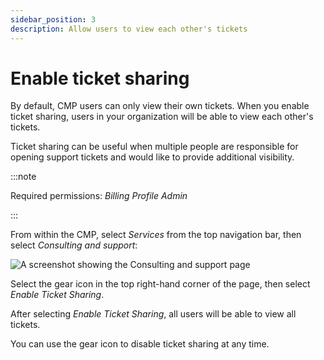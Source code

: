 ```yaml
---
sidebar_position: 3
description: Allow users to view each other's tickets
---
```


# Enable ticket sharing

By default, CMP users can only view their own tickets. When you enable ticket sharing, users in your organization will be able to view each other's tickets.

Ticket sharing can be useful when multiple people are responsible for opening support tickets and would like to provide additional visibility.

:::note

Required permissions: _Billing Profile Admin_

:::

From within the CMP, select _Services_ from the top navigation bar, then select _Consulting and support_:

![A screenshot showing the _Consulting and support_ page](../../.gitbook/assets/cmp-services-consulting-support.png)

Select the gear icon in the top right-hand corner of the page, then select _Enable Ticket Sharing_.

After selecting _Enable Ticket Sharing_, all users will be able to view all tickets.

You can use the gear icon to disable ticket sharing at any time.
